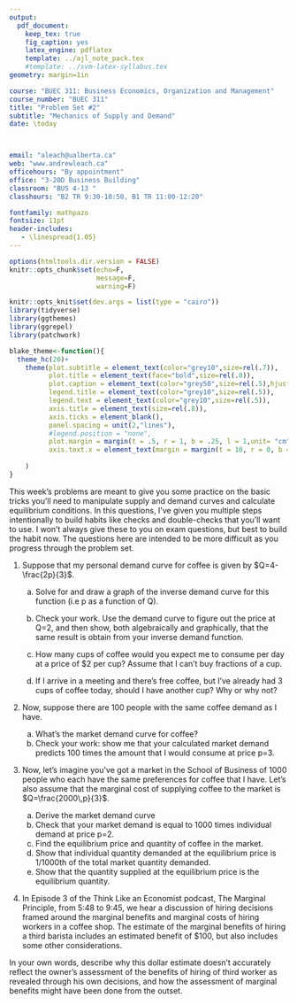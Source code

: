 ```yaml
---
output: 
  pdf_document:
    keep_tex: true
    fig_caption: yes
    latex_engine: pdflatex
    template: ../ajl_note_pack.tex
    #template: ../svm-latex-syllabus.tex
geometry: margin=1in

course: "BUEC 311: Business Economics, Organization and Management"
course_number: "BUEC 311"
title: "Problem Set #2"
subtitle: "Mechanics of Supply and Demand"
date: \today



email: "aleach@ualberta.ca"
web: "www.andrewleach.ca"
officehours: "By appointment"
office: "3-20D Business Building"
classroom: "BUS 4-13 "
classhours: "B2 TR 9:30-10:50, B1 TR 11:00-12:20"

fontfamily: mathpazo
fontsize: 11pt
header-includes:
   - \linespread{1.05}
---
```


```r
options(htmltools.dir.version = FALSE)
knitr::opts_chunk$set(echo=F,
                      message=F,
                      warning=F)

knitr::opts_knit$set(dev.args = list(type = "cairo"))
library(tidyverse)
library(ggthemes)
library(ggrepel)
library(patchwork)

blake_theme<-function(){
  theme_hc(20)+
    theme(plot.subtitle = element_text(color="grey10",size=rel(.7)),
          plot.title = element_text(face="bold",size=rel(.8)),
          plot.caption = element_text(color="grey50",size=rel(.5),hjust=0),
          legend.title = element_text(color="grey10",size=rel(.5)),
          legend.text = element_text(color="grey10",size=rel(.5)),
          axis.title = element_text(size=rel(.8)),
          axis.ticks = element_blank(),
          panel.spacing = unit(2,"lines"),
          #legend.position = "none",
          plot.margin = margin(t = .5, r = 1, b = .25, l = 1,unit= "cm"),
          axis.text.x = element_text(margin = margin(t = 10, r = 0, b = 0, l = 0))
          
    )
}
```
This week's problems are meant to give you some practice on the basic tricks you'll need to manipulate supply and demand curves and calculate equilibrium conditions. In this questions, I've given you multiple steps intentionally to build habits like checks and double-checks that you'll want to use. I won't always give these to you on exam questions, but best to build the habit now. The questions here are intended to be more difficult as you progress through the problem set.

1. Suppose that my personal demand curve for coffee is given by $Q=4-\frac{2p}{3}$.

   a) Solve for and draw a graph of the inverse demand curve for this function (i.e p as a function of Q).
   
   b) Check your work. Use the demand curve to figure out the price at Q=2, and then show, both algebraically and graphically, that the same result is obtain from your inverse demand function.
   
   c) How many cups of coffee would you expect me to consume per day at a price of      $2 per cup? Assume that I can't buy fractions of a cup.

   d) If I arrive in a meeting and there's free coffee, but I've already had 3 cups of coffee today, should I have another cup? Why or why not?



2. Now, suppose there are 100 people with the same coffee demand as I have. 
   a) What's the market demand curve for coffee?
   b) Check your work: show me that your calculated market demand predicts 100 times the amount that I would consume at price p=3.
   

3. Now, let's imagine you've got a market in the School of Business of 1000 people who each have the same preferences for coffee that I have. Let's also assume that the marginal cost of supplying coffee to the market is $Q=\frac{2000\,p}{3}$. 
   a) Derive the market demand curve
   b) Check that your market demand is equal to 1000 times individual demand at price p=2.
   c) Find the equilibrium price and quantity of coffee in the market.
   d) Show that individual quantity demanded at the equilibrium price is 1/1000th of the total market quantity demanded.
   e) Show that the quantity supplied at the equilibrium price is the equilibrium quantity.

\newpage 

4. In Episode 3 of the Think Like an Economist podcast, The Marginal Principle, from 5:48 to 9:45, we hear a discussion of hiring decisions framed around the marginal benefits and marginal costs of hiring workers in a coffee shop. The estimate of the marginal benefits of hiring a third barista includes an estimated benefit of $100, but also includes some other considerations.

In your own words, describe why this dollar estimate doesn't accurately reflect the owner's assessment of the benefits of hiring of third worker as revealed through his own decisions, and how the assessment of marginal benefits might have been done from the outset. 
